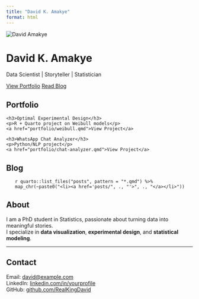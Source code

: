 ```yaml
---
title: "David K. Amakye"
format: html
---
```


<!-- Home / Hero Section -->
<div class="hero" id="home">
  <img src="assets/profile.jpeg" alt="David Amakye">
  <h1>David K. Amakye</h1>
  <p>Data Scientist | Storyteller | Statistician</p>
  <a href="#portfolio" class="btn">View Portfolio</a>
  <a href="#blog" class="btn">Read Blog</a>
</div>

<!-- Portfolio Section -->
## Portfolio {#portfolio}
<div class="portfolio-grid">
  <div class="project-card">
    <h3>Optimal Experimental Design</h3>
    <p>R + Quarto project on Weibull models</p>
    <a href="portfolio/weibull.qmd">View Project</a>
  </div>
  <div class="project-card">
    <h3>WhatsApp Chat Analyzer</h3>
    <p>Python/NLP project</p>
    <a href="portfolio/chat-analyzer.qmd">View Project</a>
  </div>
</div>

<!-- Blog Section -->
## Blog {#blog}
<ul class="blog-list">
`r quarto::list_files("posts", pattern = "*.qmd") %>% 
    map_chr(~paste0("<li><a href='posts/", ., "'>", ., "</a></li>"))`
</ul>

<!-- About Section -->
## About {#about}
I am a PhD student in Statistics, passionate about turning data into meaningful stories.  
I specialize in **data visualization**, **experimental design**, and **statistical modeling**.

---

## Contact {#contact}
Email: [david@example.com](mailto:david@example.com)  
LinkedIn: [linkedin.com/in/yourprofile](https://linkedin.com/in/yourprofile)  
GitHub: [github.com/RealKingDavid](https://github.com/RealKingDavid)
